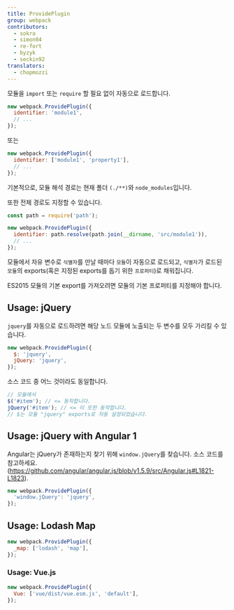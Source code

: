 ```yaml
---
title: ProvidePlugin
group: webpack
contributors:
  - sokra
  - simon04
  - re-fort
  - byzyk
  - seckin92
translators:
  - chopmozzi
---
```


모듈을 `import` 또는 `require` 할 필요 없이 자동으로 로드합니다.

```js
new webpack.ProvidePlugin({
  identifier: 'module1',
  // ...
});
```

또는

```js
new webpack.ProvidePlugin({
  identifier: ['module1', 'property1'],
  // ...
});
```

기본적으로, 모듈 해석 경로는 현재 폴더 `(./**)`와 `node_modules`입니다.

또한 전체 경로도 지정할 수 있습니다.

```js
const path = require('path');

new webpack.ProvidePlugin({
  identifier: path.resolve(path.join(__dirname, 'src/module1')),
  // ...
});
```

모듈에서 자유 변수로 `식별자`를 만날 때마다 `모듈`이 자동으로 로드되고, `식별자`가 로드된 `모듈`의 exports(혹은 지정된 exports를 돕기 위한 `프로퍼티`)로 채워집니다.

ES2015 모듈의 기본 export를 가져오려면 모듈의 기본 프로퍼티를 지정해야 합니다.

## Usage: jQuery

`jquery`를 자동으로 로드하려면 해당 노드 모듈에 노출되는 두 변수를 모두 가리킬 수 있습니다.

```javascript
new webpack.ProvidePlugin({
  $: 'jquery',
  jQuery: 'jquery',
});
```

소스 코드 중 어느 것이라도 동일합니다.

```javascript
// 모듈에서
$('#item'); // <= 동작합니다.
jQuery('#item'); // <= 이 또한 동작합니다.
// $는 모듈 "jquery" exports로 자동 설정되었습니다.
```

## Usage: jQuery with Angular 1

Angular는 jQuery가 존재하는지 찾기 위해 `window.jQuery`를 찾습니다. 소스 코드를 참고하세요.(https://github.com/angular/angular.js/blob/v1.5.9/src/Angular.js#L1821-L1823).

```javascript
new webpack.ProvidePlugin({
  'window.jQuery': 'jquery',
});
```

## Usage: Lodash Map

```javascript
new webpack.ProvidePlugin({
  _map: ['lodash', 'map'],
});
```

### Usage: Vue.js

```javascript
new webpack.ProvidePlugin({
  Vue: ['vue/dist/vue.esm.js', 'default'],
});
```
